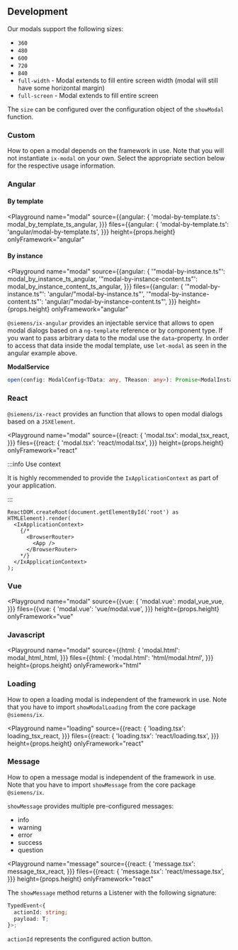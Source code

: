 


## Development

Our modals support the following sizes:

- `360`
- `480`
- `600`
- `720`
- `840`
- `full-width` - Modal extends to fill entire screen width (modal will still have some horizontal margin)
- `full-screen` - Modal extends to fill entire screen

The `size` can be configured over the configuration object of the `showModal` function.

<ModalSizesPlayground height="19rem" />

### Custom

How to open a modal depends on the framework in use. Note that you will not instantiate `ix-modal` on your own.
Select the appropriate section below for the respective usage information.

### Angular

#### By template

<Playground
  name="modal" source={{angular: {
            'modal-by-template.ts': modal_by_template_ts_angular,
          }}}
  files={{angular: {
            'modal-by-template.ts': 'angular/modal-by-template.ts',
          }}}
  height={props.height}
  onlyFramework="angular"
></Playground>

#### By instance

<Playground
  name="modal" source={{angular: {
            '"modal-by-instance.ts"': modal_by_instance_ts_angular,
            '"modal-by-instance-content.ts"': modal_by_instance_content_ts_angular,
          }}}
  files={{angular: {
            '"modal-by-instance.ts"': 'angular/"modal-by-instance.ts"',
            '"modal-by-instance-content.ts"': 'angular/"modal-by-instance-content.ts"',
          }}}
  height={props.height}
  onlyFramework="angular"
></Playground>

`@siemens/ix-angular` provides an injectable service that allows to open modal dialogs based on a `ng-template` reference or by component type.
If you want to pass arbitrary data to the modal use the `data`-property. In order to access that data inside the modal template, use `let-modal` as seen in the angular example above.

**ModalService**

```ts
open(config: ModalConfig<TData: any, TReason: any>): Promise<ModalInstance<TData>>
```

<ModalService />

### React

`@siemens/ix-react` provides an function that allows to open modal dialogs based on a `JSXElement`.

<Playground
  name="modal" source={{react: {
            'modal.tsx': modal_tsx_react,
          }}}
  files={{react: {
            'modal.tsx': 'react/modal.tsx',
          }}}
  height={props.height}
  onlyFramework="react"
></Playground>

:::info Use context

It is highly recommended to provide the `IxApplicationContext` as part of your application.

:::

```tsx
ReactDOM.createRoot(document.getElementById('root') as HTMLElement).render(
  <IxApplicationContext>
    {/*
      <BrowserRouter>
        <App />
      </BrowserRouter>
    */}
  </IxApplicationContext>
);
```

### Vue

<Playground
  name="modal" source={{vue: {
            'modal.vue': modal_vue_vue,
          }}}
  files={{vue: {
            'modal.vue': 'vue/modal.vue',
          }}}
  height={props.height}
  onlyFramework="vue"
></Playground>

### Javascript

<Playground
  name="modal" source={{html: {
            'modal.html': modal_html_html,
          }}}
  files={{html: {
            'modal.html': 'html/modal.html',
          }}}
  height={props.height}
  onlyFramework="html"
></Playground>

### Loading

How to open a loading modal is independent of the framework in use. Note that you have to import `showModalLoading` from the core package `@siemens/ix`.

<Playground
  name="loading" source={{react: {
            'loading.tsx': loading_tsx_react,
          }}}
  files={{react: {
            'loading.tsx': 'react/loading.tsx',
          }}}
  height={props.height}
  onlyFramework="react"
></Playground>

### Message

How to open a message modal is independent of the framework in use. Note that you have to import `showMessage` from the core package `@siemens/ix`.

`showMessage` provides multiple pre-configured messages:

- info
- warning
- error
- success
- question

<Playground
  name="message" source={{react: {
            'message.tsx': message_tsx_react,
          }}}
  files={{react: {
            'message.tsx': 'react/message.tsx',
          }}}
  height={props.height}
  onlyFramework="react"
></Playground>

The `showMessage` method returns a Listener with the following signature:

```ts
TypedEvent<{
  actionId: string;
  payload: T;
}>;
```

`actionId` represents the configured action button.

<PropsHeaderJavaScriptApi />
<ModalConfig />
<ModalInstance />
